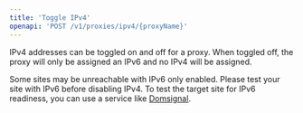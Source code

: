```yaml
---
title: 'Toggle IPv4'
openapi: 'POST /v1/proxies/ipv4/{proxyName}'
---
```


IPv4 addresses can be toggled on and off for a proxy. When toggled off, the proxy will only be assigned an IPv6 and no IPv4 will be assigned.

<Warning>Some sites may be unreachable with IPv6 only enabled. Please test your site with IPv6 before disabling IPv4. To
    test the target site for IPv6 readiness, you can use a service like
    [Domsignal](https://domsignal.com/ipv6-test).</Warning>